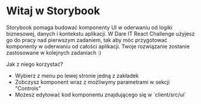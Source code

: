 
<Meta title="Początek/Introduction" />

<style>{`
  .subheading {
    --mediumdark: '#999999';
    font-weight: 900;
    font-size: 13px;
    color: #999;
    letter-spacing: 6px;
    line-height: 24px;
    text-transform: uppercase;
    margin-bottom: 12px;
    margin-top: 40px;
  }

`}</style>

# Witaj w Storybook

Storybook pomaga budować komponenty UI w oderwaniu od logiki biznesowej, danych i kontekstu aplikacji.
W Dare IT React Challenge użyjesz go do pracy nad pierwszym zadaniem, tak aby móc przygotować komponenty w oderwaniu od całości aplikacji.
Twoje rozwiązanie zostanie zastosowane w kolejnych zadaniach :)

<div className="subheading">Jak z niego korzystać?</div>
<ul>
  <li>Wybierz z menu po lewej stronie jedną z zakładek</li>
  <li>Zobczysz komponent wraz z możliwymy parametrami w sekcji "Controls"</li>
  <li>Możesz edytować kod komponentu znajdującego się w `client/src/ui`</li>
</ul>
